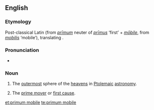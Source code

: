 ==English==
{{wikipedia|Primum Mobile}}

===Etymology===
Post-classical Latin (from {{etyl|la|en}} ''[[primum|prīmum]]'' neuter of ''[[primus|prīmus]]'' ‘first’ + ''[[mobile#Latin|mōbile]]'', from ''[[mobilis]]'' ‘mobile’), translating {{etyl|ar|en}}.

===Pronunciation===
* {{IPA|/ˌpɹaɪməm ˈməʊbɪli/|lang=en}}

===Noun===
{{en-noun|?}}

# {{lb|en|historical}} The [[outermost]] sphere of the [[heavens]] in [[Ptolemaic]] [[astronomy]].
# {{lb|en|theology|philosophy}} The [[prime mover]] or [[first cause]].

[[et:primum mobile]]
[[te:primum mobile]]